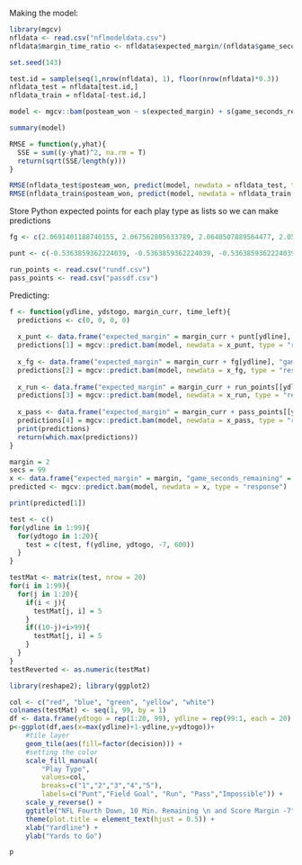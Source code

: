 Making the model:
```r
library(mgcv)
nfldata <- read.csv("nflmodeldata.csv")
nfldata$margin_time_ratio <- nfldata$expected_margin/(nfldata$game_seconds_remaining + 1)

set.seed(143)

test.id = sample(seq(1,nrow(nfldata), 1), floor(nrow(nfldata)*0.3))
nfldata_test = nfldata[test.id,]
nfldata_train = nfldata[-test.id,]

model <- mgcv::bam(posteam_won ~ s(expected_margin) + s(game_seconds_remaining) + s(margin_time_ratio), data = nfldata_train, family = "binomial")

summary(model)

RMSE = function(y,yhat){
  SSE = sum((y-yhat)^2, na.rm = T) 
  return(sqrt(SSE/length(y)))
}

RMSE(nfldata_test$posteam_won, predict(model, newdata = nfldata_test, type = "response"))
RMSE(nfldata_train$posteam_won, predict(model, newdata = nfldata_train, type = "response"))
```

Store Python expected points for each play type as lists so we can make predictions
```r
fg <- c(2.0691401188740155, 2.067562805633789, 2.0640507889564477, 2.0586040688419915, 2.051222645290421, 2.0419065183017358, 2.0306556878759356, 2.0174701540130204, 2.0023499167129906, 1.9852949759758456, 1.9663053318015566, 1.9430371921769591, 1.932635522734602, 1.8880091726294674, 1.8554913841355667, 1.8448381062531611, 1.7709192506103788, 1.7533943178999603, 1.6902095011653844, 1.6813887932772886, 1.6222800607190073, 1.5840962355641235, 1.5168374625237637, 1.4457640047321672, 1.4060966006862619, 1.3670960554653078, 1.326841144644638, 1.1977826092254886, 1.1856770497420035, 1.1267017869096694, 1.0369470426808456, 0.9425328674514785, 0.8879458443818906, 0.8369062989964742, 0.6485775141600232, 0.5268807213750898, 0.47444281236913066, 0.20253086288703215, 0.06865254367066898, -0.173516608131408, -0.32184415980130576, -0.5775879770266901, -0.8809079847211397, -0.9621640111800042, -1.3818163140558335, -1.5820015700402532, -1.809759678205152, -2.0276579067944063, -2.0795791711712317, -2.142280264974, -2.502380120838778, -2.6564885496183206, -2.8511749347258486, -2.9338549075391183, -2.9160530191458025, -2.984682713347921, -3.171823568136932, -3.00202565833896, -3.062453531598513, -3.211203633610901, -3.169811320754717, -3.436838390966831, -3.4223412394797244, -3.4832214765100673, -3.5836092715231787, -3.62874251497006, -3.4954337899543377, -3.6327361563517915, -3.702770780856423, -3.8111824014665445, -3.8746518105849583, -3.8535564853556483, -3.9262295081967213, -4.039575289575289, -3.9930830039525693, -4.017970401691332, -4.238263950398583, -4.133083411433927, -4.305015353121801, -4.171487603305785, -4.231768231768232, -4.3526011560693645, -4.383891213389122, -4.644599303135888, -4.558679706601467, -4.6678321678321675, -4.882211538461538, -4.931506849315069, -5.195402298850575, -5.188144329896907, -5.433887043189369, -10, -10, -10, -10, -10, -10, -10, -10)

punt <- c(-0.5363859362224039, -0.5363859362224039, -0.5363859362224039, -0.5363859362224039, -0.5363859362224039, -0.5363859362224039, -0.5363859362224039, -0.5363859362224039, -0.5363859362224039, -0.5363859362224039, -0.5363859362224039, -0.5363859362224039, -0.5363859362224039, -0.5363859362224039, -0.5363859362224039, -0.5363859362224039, -0.5363859362224039, -0.5363859362224039, -0.5363859362224039, -0.5363859362224039, -0.5363859362224039, -0.5363859362224039, -0.5363859362224039, -0.5363859362224039, -0.5363859362224039, -0.5363859362224039, -0.5363859362224039, -0.5363859362224039, -0.5363859362224039, -0.5363859362224039, -0.5363859362224039, -0.5363859362224039, -0.5363859362224039, -0.5363859362224039, -0.5363859362224039, -0.5363859362224039, -0.5363859362224039, -0.5363859362224039, -0.5363859362224039, -0.5363859362224039, -0.5363859362224039, -0.5363859362224039, -0.5363859362224039, -0.5363859362224039, -0.5363859362224039, -0.5363859362224039, -0.5363859362224039, -0.5363859362224039, -0.5363859362224039, -0.5363859362224039, -0.5363859362224039, -0.5363859362224039, -0.5363859362224039, -0.5363859362224039, -0.5363859362224039, -0.5363859362224039, -0.5363859362224039, -0.5363859362224039, -0.5363859362224039, -0.5363859362224039, -0.5363859362224039, -0.5363859362224039, -0.6826979472140763, -0.7849145550972304, -0.6194690265486725, -0.6194690265486725, -0.8991007468373724, -0.8991007468373724, -1.0405569007263922, -0.909358446144791, -1.0361663652802893, -1.1030092592592593, -1.1030092592592593, -1.3278249218401073, -1.2340425531914894, -1.2792022792022792, -1.5296969696969698, -1.5296969696969698, -1.3975155279503106, -1.457022076092062, -1.457022076092062, -1.52651696129957, -1.6115241635687731, -1.597165991902834, -1.597165991902834, -1.786480686695279, -1.6777777777777778, -1.6777777777777778, -2.0104109589041097, -2.0104109589041097, -2.139521956642579, -2.0250447227191413, -2.095766129032258, -2.28, -2.28, -2.299445471349353, -2.385923753665689, -2.2783783783783784, -2.549047282992237)

run_points <- read.csv("rundf.csv")
pass_points <- read.csv("passdf.csv")
```

Predicting:
```r
f <- function(ydline, ydstogo, margin_curr, time_left){
  predictions <- c(0, 0, 0, 0)
  
  x_punt <- data.frame("expected_margin" = margin_curr + punt[ydline], "game_seconds_remaining" = time_left, "margin_time_ratio" = (margin_curr + punt[ydline])/(time_left+1))
  predictions[1] = mgcv::predict.bam(model, newdata = x_punt, type = "response")[1]
  
  x_fg <- data.frame("expected_margin" = margin_curr + fg[ydline], "game_seconds_remaining" = time_left, "margin_time_ratio" = (margin_curr + fg[ydline])/(time_left+1))
  predictions[2] = mgcv::predict.bam(model, newdata = x_fg, type = "response")[1]
  
  x_run <- data.frame("expected_margin" = margin_curr + run_points[[ydline+1]][ydstogo], "game_seconds_remaining" = time_left, "margin_time_ratio" = (margin_curr + run_points[[ydline+1]][ydstogo])/(time_left+1))
  predictions[3] = mgcv::predict.bam(model, newdata = x_run, type = "response")[1]
  
  x_pass <- data.frame("expected_margin" = margin_curr + pass_points[[ydline+1]][ydstogo], "game_seconds_remaining" = time_left, "margin_time_ratio" = (margin_curr + pass_points[[ydline+1]][ydstogo])/(time_left+1))
  predictions[4] = mgcv::predict.bam(model, newdata = x_pass, type = "response")[1]
  print(predictions)
  return(which.max(predictions))
}
```

```r
margin = 2
secs = 99
x <- data.frame("expected_margin" = margin, "game_seconds_remaining" = secs, "margin_time_ratio" = margin/(secs+1))
predicted <- mgcv::predict.bam(model, newdata = x, type = "response")

print(predicted[1])
```

```r
test <- c()
for(ydline in 1:99){
  for(ydtogo in 1:20){
    test = c(test, f(ydline, ydtogo, -7, 600))
  }
}

testMat <- matrix(test, nrow = 20)
for(i in 1:99){
  for(j in 1:20){
    if(i < j){
      testMat[j, i] = 5
    }
    if((10-j)+i>99){
      testMat[j, i] = 5
    }
  }
}
testReverted <- as.numeric(testMat)

library(reshape2); library(ggplot2)

col <- c("red", "blue", "green", "yellow", "white")
colnames(testMat) <- seq(1, 99, by = 1)
df <- data.frame(ydtogo = rep(1:20, 99), ydline = rep(99:1, each = 20), decision = testReverted)
p<-ggplot(df,aes(x=max(ydline)+1-ydline,y=ydtogo))+
    #tile layer
    geom_tile(aes(fill=factor(decision))) +
    #setting the color
    scale_fill_manual(
        "Play Type",
        values=col,
        breaks=c("1","2","3","4","5"),
        labels=c("Punt","Field Goal", "Run", "Pass","Impossible")) +
    scale_y_reverse() +
    ggtitle("NFL Fourth Down, 10 Min. Remaining \n and Score Margin -7") +
    theme(plot.title = element_text(hjust = 0.5)) +
    xlab("Yardline") + 
    ylab("Yards to Go")

p
```